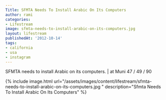 ```yaml
---
Title: SFMTA Needs To Install Arabic On Its Computers
author: rami
categories:
- Lifestream
image: sfmta-needs-to-install-arabic-on-its-computers.jpg
layout: lifestream
publishedAt: '2012-10-14'
tags:
- california
- usa
- instagram
---
```


SFMTA needs to install Arabic on its computers. | at Muni 47 / 49 / 90

{% include image.html url="/assets/images/content/lifestream/sfmta-needs-to-install-arabic-on-its-computers.jpg " description="Sfmta Needs To Install Arabic On Its Computers" %}